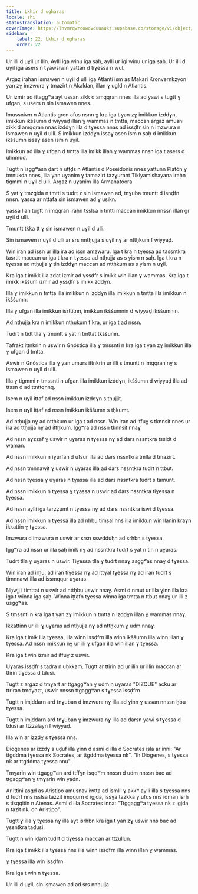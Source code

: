 ```yaml
---
title: Lkhir d ugharas
locale: shi
statusTranslation: automatic
coverImage: https://lhvmrqwrcowdvduuaukz.supabase.co/storage/v1/object/public/strapi-uploads/small_cover-educacion-fundamental.webp-2d51a7828a2b1309555be27f7e2a61a0.webp
sidebar:
    label: 22. Lkhir d ugharas
    order: 22
---
```

Ur illi d uɣil ur llin. Aylli iga winu iga ṣaḥ, aylli ur igi winu ur iga ṣaḥ. Ur illi d uɣil iga asers n tɣawsiwin yattan d tiɣessa n wul.

Argaz iraḥan ismawen n uɣil d ulli iga Atlanti ism as Makari Kronvernkzyon yan zɣ imzwura ɣ tmazirt n Akaldan, illan ɣ ugld n Atlantis.

Ur izmir ad ittaggʷa ayt ussan zikk d amqqran nnes illa ad yawi s tugtt ɣ ufgan, s users n sin ismawen nnes.

Imussniwn n Atlantis gren afus nsnn ɣ kra iga t yan zɣ imikkun izddɣn, imikkun ikššumn d wiyyaḍ illan ɣ wammas n tmtta, maccan argaz amusni zikk d amqqran nnas izddɣn illa d tɣessa nnas ad issḍfr sin n imzwura n ismawen n uɣil d ulli. S imikkun izddɣn issaɣ asen ism n ṣaḥ d imikkun ikššumn issaɣ asen ism n uɣil.

Imikkun ad illa ɣ ufgan d tmtta illa imikk illan ɣ wammas nnsn iga t asers d ulmmud.

Tugtt n isggʷasn ḍart n utṭḍs n Atlantis d Poseidonis nnes yattunn Platón ɣ tmnukda nnes, illa yan uɣanim ɣ tamazirt taẓɣurant Tiklyamishayana iraḥn tigmmi n uɣil d ulli. Argaz n uɣanim illa Armanatoora.

S yat ɣ tmzgida n tmtti s tudrt z sin ismawen ad, tnɣuba tmuntt d isnḍfn nnsn. ɣassa ar nttafa sin ismawen ad ɣ usikn.

ɣassa llan tugtt n imqqran iraḥn tsslsa n tmtti maccan imikkun nnssn illan gr uɣil d ulli.

Tmuntt tkka tt ɣ sin ismawen n uɣil d ulli.

Sin ismawen n uɣil d ulli ar srs nntḥujja s uɣil nɣ ar nttḥkum f wiyyaḍ.

Win iran ad issn ur illa ira ad issn amzwaru. Iga t kra n tɣessa ad tassntkra tasrtit maccan ur iga t kra n tɣessa ad ntḥujja as s yism n ṣaḥ. Iga t kra n tɣessa ad ntḥujja ɣ tin izddɣn maccan ad nttḥkum as s yism n uɣil.

Kra iga t imikk illa zdat izmir ad yssḍfr s imikk win illan ɣ wammas. Kra iga t imikk ikššum izmir ad yssḍfr s imikk zddɣn.

Illa ɣ imikkun n tmtta illa imikkun n izddɣn illa imikkun n tmtta illa imikkun n ikššumn.

Illa ɣ ufgan illa imikkun isrttitnn, imikkun ikššumnin d wiyyaḍ ikššumnin.

Ad ntḥujja kra n imikkun ntḥukum f kra, ur iga t ad nssn.

Tudrt n tidt tlla ɣ tmuntt s yat n tmttat tkššumn.

Tafrakt ittnkrin n uswir n Gnóstica illa ɣ tmssnti n kra iga t yan zɣ imikkun illa ɣ ufgan d tmtta.

Aswir n Gnóstica illa ɣ yan umurs ittnkrin ur illi s tmuntt n imqqran nɣ s ismawen n uɣil d ulli.

Illa ɣ tigmmi n tmssnti n ufgan illa imikkun izddɣn, ikššumn d wiyyaḍ illa ad ttssn d ad ttnttqnnq.

Isem n uɣil itṭaf ad nssn imikkun izddɣn s tḥujjit.

Isem n uɣil itṭaf ad nssn imikkun ikššumn s tḥkumt.

Ad ntḥujja nɣ ad nttḥkum ur iga t ad nssn. Win iran ad iffuɣ s tknnsit nnes ur ira ad ttḥujja nɣ ad ittḥkum. Iggʷra ad nssn tknnsit nnaɣ.

Ad nssn aɣzzaf ɣ uswir n uɣaras n tɣessa nɣ ad dars nssntkra tssidt d waman.

Ad nssn imikkun n iɣurfan d ufsur illa ad dars nssntkra tmlla d tmazirt.

Ad nssn tmnnawit ɣ uswir n uɣaras illa ad dars nssntkra tudrt n ttbut.

Ad nssn tɣessa ɣ uɣaras n tɣassa illa ad dars nssntkra tudrt s tamunt.

Ad nssn imikkun n tɣessa ɣ tɣassa n uswir ad dars nssntkra tiɣessa n tɣessa.

Ad nssn aylli iga tarẓẓumt n tɣessa nɣ ad dars nssntkra iswi d tɣessa.

Ad nssn imikkun n tɣessa illa ad nḥbu timsal nns illa imikkun win llanin kraɣn ikkattin ɣ tɣessa.

Imzwura d imzwura n uswir ar srsn sswdduḥn ad srḥbn s tɣessa.

Iggʷra ad nssn ur illa ṣaḥ imik nɣ ad nssntkra tudrt s yat n tin n uɣaras.

Tudrt tlla ɣ uɣaras n uswir. Tiɣessa tlla ɣ tudrt nnaɣ asggʷas nnaɣ d tɣessa.

Win iran ad irḥu, ad iran tiɣessa nɣ ad ittɣal tɣessa nɣ ad iran tudrt s timnnawt illa ad issmqqur uɣaras.

Nḥwjj i timttat n uswir ad nttḥbu uswir nnaɣ. Asmi d nmut ur illa ɣinn illa kra iga t winna iga ṣaḥ. Winna iṭṭafn tɣessa winna iga tmtta n ttbut nnaɣ ur illi z usggʷas.

S tmssnti n kra iga t yan zɣ imikkun n tmtta n izddɣn illan ɣ wammas nnaɣ.

Ikkattinn ur illi ɣ uɣaras ad ntḥujja nɣ ad nttḥkum ɣ udm nnaɣ.

Kra iga t imik illa tɣessa, illa winn issḍfrn illa winn ikššumn illa winn illan ɣ tɣessa. Ad nssn imikkun nɣ ur illi ɣ ufgan illa win illan ɣ tɣessa.

Kra iga t win izmir ad iffuɣ z uswir.

Uɣaras issḍfr s tadra n uḥkkam. Tugtt ar ttirin ad ur ilin ur illin maccan ar ttirin tiɣessa d tdusi.

Tugtt z argaz d tmɣart ar ttgaggʷan ɣ udm n uɣaras "DIZQUE" acku ar ttriran tmdyazt, uswir nnssn ttgaggʷan s tɣessa issḍfrn.

Tugtt n imjddarn ard tnɣuban d imzwura nɣ illa ad ɣinn ɣ ussan nnssn ḥbu tɣessa.

Tugtt n imjddarn ard tnɣuban ɣ imzwura nɣ illa ad darsn yawi s tɣessa d tdusi ar ttzzalayn f wiyyaḍ.

Illa win ar izzdɣ s tɣessa nns.

Diogenes ar izzdɣ s uḍuf illa ɣinn d asmi d illa d Socrates isla ar inni: "Ar ttgddma tɣessa nk Socrates, ar ttgddma tɣessa nk". "Ih Diogenes, s tɣessa nk ar ttgddma tɣessa nnu".

Tmɣarin win ttgaggʷan ard ttffɣn isqqʷm nnssn d udm nnssn bac ad ttgaggʷan ɣ tmɣarin win yaḍn.

Ar ittini asgd as Aristipo amusnav iwtta ad ismlil ɣ akkʷ aylli illa s tɣessa nns d tudrt nns isslsa tazzit imqqurn d igjda, issɣa tazkka ɣ ufus nns idman isrḥ s tisqqitin n Atenas. Asmi d illa Socrates inna: "Ttggaggʷa tɣessa nk z igjda n tazit nk, oh Aristipo".

Tugtt ɣ illa ɣ tɣessa nɣ illa ayt isrḥbn kra iga t yan zɣ uswir nns bac ad yssntkra tadusi.

Tugtt n win iḍarn tudrt d tiɣessa maccan ar ttzullun.

Kra iga t imikk illa tɣessa nns illa winn issḍfrn illa winn illan ɣ wammas.

ɣ tɣessa illa win issḍfrn.

Kra iga t win n tɣessa.

Ur illi d uɣil, sin ismawen ad ad srs nnḥujja.

